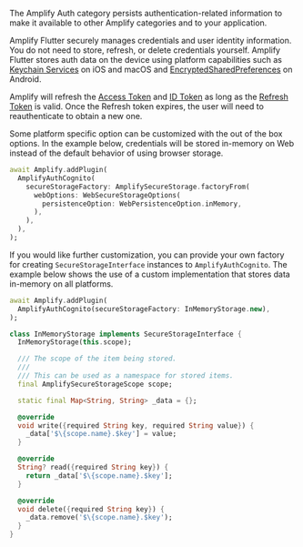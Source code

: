 The Amplify Auth category persists authentication-related information to make it available to other Amplify categories and to your application.

Amplify Flutter securely manages credentials and user identity information. You do not need to store, refresh, or delete credentials yourself. Amplify Flutter stores auth data on the device using platform capabilities such as [Keychain Services](https://developer.apple.com/documentation/security/keychain_services/) on iOS and macOS and [EncryptedSharedPreferences](https://developer.android.com/reference/androidx/security/crypto/EncryptedSharedPreferences) on Android.

<Callout info={true} warning={false}>

Amplify will refresh the [Access Token](https://docs.aws.amazon.com/cognito/latest/developerguide/amazon-cognito-user-pools-using-the-access-token.html) and [ID Token](https://docs.aws.amazon.com/cognito/latest/developerguide/amazon-cognito-user-pools-using-the-id-token.html) as long as the [Refresh Token](https://docs.aws.amazon.com/cognito/latest/developerguide/amazon-cognito-user-pools-using-the-refresh-token.html) is valid. Once the Refresh token expires, the user will need to reauthenticate to obtain a new one.

</Callout>

Some platform specific option can be customized with the out of the box options. In the example below, credentials will be stored in-memory on Web instead of the default behavior of using browser storage.

```dart
await Amplify.addPlugin(
  AmplifyAuthCognito(
    secureStorageFactory: AmplifySecureStorage.factoryFrom(
      webOptions: WebSecureStorageOptions(
        persistenceOption: WebPersistenceOption.inMemory,
      ),
    ),
  ),
);
```

If you would like further customization, you can provide your own factory for creating `SecureStorageInterface` instances to `AmplifyAuthCognito`. The example below shows the use of a custom implementation that stores data in-memory on all platforms.

```dart
await Amplify.addPlugin(
  AmplifyAuthCognito(secureStorageFactory: InMemoryStorage.new),
);
```

```dart
class InMemoryStorage implements SecureStorageInterface {
  InMemoryStorage(this.scope);

  /// The scope of the item being stored.
  ///
  /// This can be used as a namespace for stored items.
  final AmplifySecureStorageScope scope;

  static final Map<String, String> _data = {};

  @override
  void write({required String key, required String value}) {
    _data['$\{scope.name}.$key'] = value;
  }

  @override
  String? read({required String key}) {
    return _data['$\{scope.name}.$key'];
  }

  @override
  void delete({required String key}) {
    _data.remove('$\{scope.name}.$key');
  }
}
```
